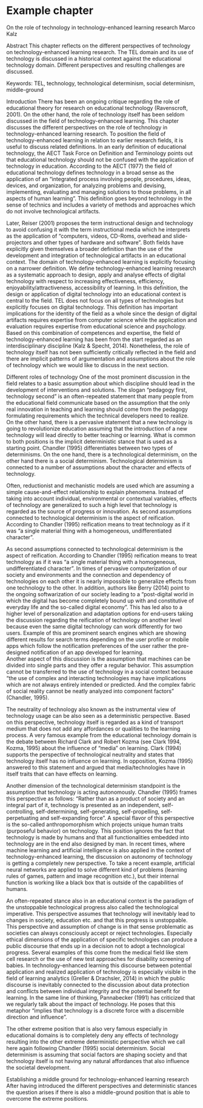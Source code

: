 # Example chapter



On the role of technology in technology-enhanced learning research
Marco Kalz




Abstract
This chapter reflects on the different perspectives of technology on technology-enhanced learning research. The TEL domain and its use of technology is discussed in a historical context against the educational technology domain. Different perspectives and resulting challenges are discussed.

Keywords:  TEL, technology, technological determinism, social determinism, middle-ground



Introduction
There has been an ongoing critique regarding the role of educational theory for research on educational technology (Ravenscroft, 2001). On the other hand, the role of technology itself has been seldom discussed in the field of technology-enhanced learning. This chapter discusses the different perspectives on the role of technology in technology-enhanced learning research. To position the field of technology-enhanced learning in relation to earlier research fields, it is useful to discuss related definitions. In an early definition of educational technology, the AECT Task Force on Definition and Terminology points out that educational technology should not be confused with the application of technology in education. According to the AECT (1977) the field of educational technology defines technology in a broad sense as the application of an “integrated process involving people, procedures, ideas, devices, and organization, for analyzing problems and devising, implementing, evaluating and managing solutions to those problems, in all aspects of human learning”. This definition goes beyond technology in the sense of technics and includes a variety of methods and approaches which do not involve technological artifacts.

Later, Reiser (2001) proposes the term instructional design and technology to avoid confusing it with the term instructional media which he interprets as the application of “computers, videos, CD-Roms, overhead and slide-projectors and other types of hardware and software”. Both fields have explicitly given themselves a broader definition than the use of the development and integration of technological artifacts in an educational context. The domain of technology-enhanced learning is explicitly focusing on a narrower definition. We define technology-enhanced learning research as a systematic approach to design, apply and analyse effects of digital technology with respect to increasing effectiveness, efficiency, enjoyability/attractiveness, accessibility of learning. In this definition, the design or application of digital technology into an educational context is central to the field. TEL does not focus on all types of technologies but explicitly focuses on digital technology. This definition has important implications for the identity of the field as a whole since the design of digital artifacts requires expertise from computer science while the application and evaluation requires expertise from educational science and psychology. Based on this combination of competences and expertise, the field of technology-enhanced learning has been from the start regarded as an interdisciplinary discipline (Kalz & Specht, 2014). Nonetheless, the role of technology itself has not been sufficiently critically reflected in the field and there are implicit patterns of argumentation and assumptions about the role of technology which we would like to discuss in the next section.
 
Different roles of technology
One of the most prominent discussion in the field relates to a basic assumption about which discipline should lead in the development of interventions and solutions. The slogan “pedagogy first, technology second” is an often-repeated statement that many people from the educational field communicate based on the assumption that the only real innovation in teaching and learning should come from the pedagogy formulating requirements which the technical developers need to realize. On the other hand, there is a pervasive statement that a new technology is going to revolutionize education assuming that the introduction of a new technology will lead directly to better teaching or learning.
What is common to both positions is the implicit deterministic stance that is used as a starting point. Chandler (1995) differentiates between two types of determinisms. On the one hand, there is a technological determinism, on the other hand there is a social determinism. Technological determinism is connected to a number of assumptions about the character and effects of technology.

Often, reductionist and mechanistic models are used which are assuming a simple cause-and-effect relationship to explain phenomena. Instead of taking into account individual, environmental or contextual variables, effects of technology are generalized to such a high level that technology is regarded as the source of progress or innovation. As second assumptions connected to technological determinism is the aspect of reification. According to Chandler (1995) reification means to treat technology as if it was “a single material thing with a homogeneous, undifferentiated character”. 

As second assumptions connected to technological determinism is the aspect of reification. According to Chandler (1995) reification means to treat technology as if it was “a single material thing with a homogeneous, undifferentiated character”. In times of pervasive computerization of our society and environments and the connection and dependency of technologies on each other it is nearly impossible to generalize effects from one technology to the other. In addition, authors like Berry (2014) point to the ongoing softwarization of our society leading to a “post-digital world in which the digital has become completely bound up with and constitutive of everyday life and the so-called digital economy”. This has led also to a higher level of personalization and adaptation options for end-users taking the discussion regarding the reification of technology on another level because even the same digital technology can work differently for two users. Example of this are prominent search engines which are showing different results for search terms depending on the user profile or mobile apps which follow the notification preferences of the user rather the pre-designed notification of an app developed for learning.  
Another aspect of this discussion is the assumption that machines can be divided into single parts and they offer a regular behavior. This assumption cannot be transferred to the use of technology in a social context because “the use of complex and interacting technologies may have implications which are not always entirely intended or predicted. And the complex fabric of social reality cannot be neatly analyzed into component factors” (Chandler, 1995).

The neutrality of technology also known as the instrumental view of technology usage can be also seen as a deterministic perspective. Based on this perspective, technology itself is regarded as a kind of transport medium that does not add any affordances or qualities to the learning process. A very famous example from the educational technology domain is the debate between Richard Clark and Robert Kozma (see Clark 1994, Kozma, 1995) about the influence of “media” on learning. Clark (1994) supports the perspective of technological neutrality and states that technology itself has no influence on learning. In opposition, Kozma (1995) answered to this statement and argued that media/technologies have in itself traits that can have effects on learning.

Another dimension of the technological determinism standpoint is the assumption that technology is acting autonomously. Chandler (1995) frames this perspective as follows: “Rather than as a product of society and an integral part of it, technology is presented as an independent, self-controlling, self-determining, self-generating, self-propelling, self-perpetuating and self-expanding force”. A special flavor of this perspective is the so-called anthropomorphism which projects unique human traits (purposeful behavior) on technology. This position ignores the fact that technology is made by humans and that all functionalities embedded into technology are in the end also designed by man. In recent times, where machine learning and artificial intelligence is also applied in the context of technology-enhanced learning, the discussion on autonomy of technology is getting a completely new perspective. To take a recent example, artificial neural networks are applied to solve different kind of problems (learning rules of games, pattern and image recognition etc.), but their internal function is working like a black box that is outside of the capabilities of humans.

An often-repeated stance also in an educational context is the paradigm of the unstoppable technological progress also called the technological imperative. This perspective assumes that technology will inevitably lead to changes in society, education etc. and that this progress is unstoppable. This perspective and assumption of change is in that sense problematic as societies can always consciously accept or reject technologies. Especially ethical dimensions of the application of specific technologies can produce a public discourse that ends up in a decision not to adopt a technological progress. Several examples of this come from the medical field like stem cell research or the use of new test approaches for disability screening of babies. In technology-enhanced learning this discourse between potential application and realized application of technology is especially visible in the field of learning analytics (Greller & Drachsler, 2014) in which the public discourse is inevitably connected to the discussion about data protection and conflicts between individual integrity and the potential benefit for learning.
In the same line of thinking, Pannabecker (1991) has criticized that we regularly talk about the impact of technology. He poses that this metaphor “implies that technology is a discrete force with a discernible direction and influence”.
 
The other extreme position that is also very famous especially in educational domains is to completely deny any effects of technology resulting into the other extreme deterministic perspective which we call here again following Chandler (1995) social determinism. Social determinism is assuming that social factors are shaping society and that technology itself is not having any natural affordances that also influence the societal development.

Establishing a middle ground for technology-enhanced learning research
After having introduced the different perspectives and deterministic stances the question arises if there is also a middle-ground position that is able to overcome the extreme positions.
